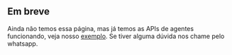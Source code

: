## Em breve

Ainda não temos essa página, mas já temos as APIs de agentes funcionando, veja 
nosso [exemplo](https://github.com/usenonstop/nonstop-site). Se tiver alguma dúvida
nos chame pelo whatsapp.

